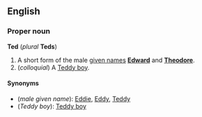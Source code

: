 {{wikipedia}}
==English==
===Proper noun===
'''Ted''' (''plural'' '''Teds''')

#A short form of the male [[given name]]s  '''[[Edward]]''' and '''[[Theodore]]'''.
#(''colloquial'') A [[Teddy boy]].

====Synonyms====
*(''male given name''): [[Eddie]], [[Eddy]], [[Teddy]]
*(''Teddy boy''): [[Teddy boy]]